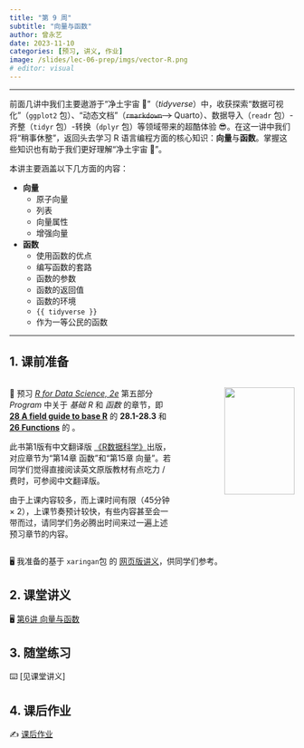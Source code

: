 ```yaml
---
title: "第 9 周"
subtitle: "向量与函数"
author: 曾永艺
date: 2023-11-10
categories: [预习, 讲义, 作业]
image: /slides/lec-06-prep/imgs/vector-R.png
# editor: visual
---
```


<hr>

前面几讲中我们主要遨游于“净土宇宙 🌌”（_tidyverse_）中，收获探索“数据可视化”（`ggplot2` 包）、“动态文档”（~~`rmarkdown` ->~~ Quarto）、数据导入（`readr` 包）-齐整（`tidyr` 包）-转换（`dplyr` 包）等领域带来的超酷体验 😎。在这一讲中我们将“稍事休整”，返回头去学习 R 语言编程方面的核心知识：**向量**与**函数**。掌握这些知识也有助于我们更好理解“净土宇宙 🌌”。

本讲主要涵盖以下几方面的内容：

* **向量**
  - 原子向量
  - 列表
  - 向量属性
  - 增强向量

* **函数**
  - 使用函数的优点
  - 编写函数的套路
  - 函数的参数
  - 函数的返回值
  - 函数的环境
  - `{{ tidyverse }}`
  - 作为一等公民的函数

<hr>

## 1. 课前准备

:::::{.columns}

::::{.column width="60%"}

📖 预习 [*R for Data Science, 2e*](https://r4ds.hadley.nz/) 第五部分 _Program_ 中关于 _基础 R_ 和 _函数_ 的章节，即 [**28  A field guide to base R**](https://r4ds.hadley.nz/base-r) 的 **28.1-28.3** 和 [**26 Functions**](https://r4ds.hadley.nz/functions) 的 。

:::{.callout-tip appearance="simple"}
此书第1版有中文翻译版 [《R数据科学》](https://www.ituring.com.cn/book/2113)出版，对应章节为“第14章 函数”和“第15章 向量”。若同学们觉得直接阅读英文原版教材有点吃力 / 费时，可参阅中文翻译版。
:::

:::{.callout-warning appearance="simple"}
由于上课内容较多，而上课时间有限（45分钟 × 2），上课节奏预计较快，有些内容甚至会一带而过，请同学们务必腾出时间来过一遍上述预习章节的内容。
:::

::::

::::{.column width="40%"}
:::{style="text-align:right"}
<img src="https://r4ds.hadley.nz/cover.jpg" class="cover" width="80%"/>
:::
::::

:::::

🖥️ 我准备的基于 `xaringan`包 的 [网页版讲义](/slides/lec-06-prep/L06_Vectors_Functions_Prep.html)，供同学们参考。


## 2. 课堂讲义

🖥️ [第6讲 向量与函数](/slides/lec-06/L06_Vectors_Functions.html)

## 3. 随堂练习

⌨️ [见课堂讲义]

## 4. 课后作业

✍️ [课后作业](/hw/hw-07.qmd)

<br>

<!-- ::: {style="font-size:0.875em; text-align:right"} -->
<!-- 回到 [课程安排](../schedule.qmd) ⏎ -->
<!-- ::: -->
